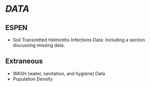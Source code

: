 
# *DATA*


## ESPEN

* Soil Transmitted Helminths Infections Data: Including a section discussing missing data.


## Extraneous

* WASH (water, sanitation, and hygiene) Data
* Population Density